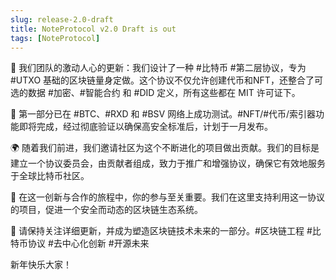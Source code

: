 ```yaml
---
slug: release-2.0-draft
title: NoteProtocol v2.0 Draft is out
tags: [NoteProtocol]
---
```


🚀 我们团队的激动人心的更新：我们设计了一种 #比特币 #第二层协议，专为 #UTXO 基础的区块链量身定做。这个协议不仅允许创建代币和NFT，还整合了可选的数据 #加密、#智能合约 和 #DID 定义，所有这些都在 MIT 许可证下。

🔬 第一部分已在 #BTC、#RXD 和 #BSV 网络上成功测试。#NFT/#代币/索引器功能即将完成，经过彻底验证以确保高安全标准后，计划于一月发布。

🌍 随着我们前进，我们邀请社区为这个不断进化的项目做出贡献。我们的目标是建立一个协议委员会，由贡献者组成，致力于推广和增强协议，确保它有效地服务于全球比特币社区。

🔧 在这一创新与合作的旅程中，你的参与至关重要。我们在这里支持利用这一协议的项目，促进一个安全而动态的区块链生态系统。

🔔 请保持关注详细更新，并成为塑造区块链技术未来的一部分。#区块链工程 #比特币协议 #去中心化创新 #开源未来

新年快乐大家！